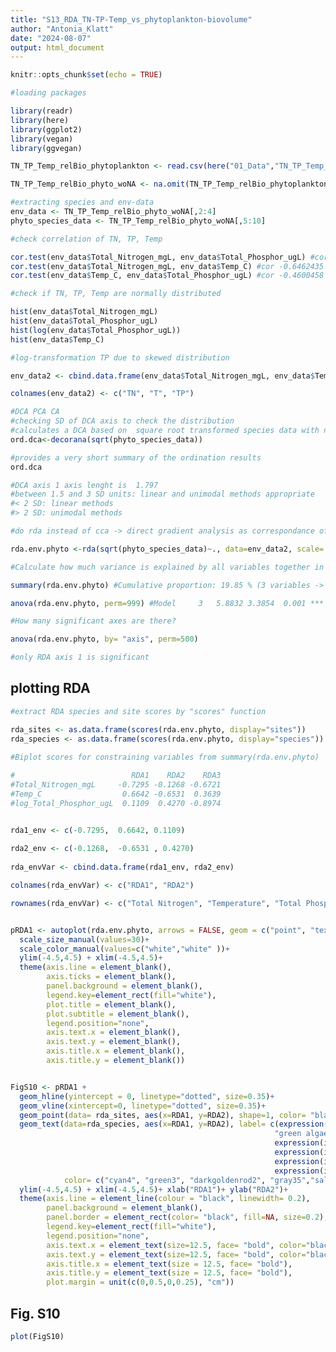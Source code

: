 ---
title: "S13_RDA_TN-TP-Temp_vs_phytoplankton-biovolume"
author: "Antonia_Klatt"
date: "2024-08-07"
output: html_document
---

```{r}
knitr::opts_chunk$set(echo = TRUE)

#loading packages

library(readr)
library(here)
library(ggplot2)
library(vegan)
library(ggvegan)

TN_TP_Temp_relBio_phytoplankton <- read.csv(here("01_Data","TN_TP_Temp_relBio_phytoplankton_ROT19.csv"), header = TRUE , sep = ";" , stringsAsFactors = FALSE, na.strings = "#NV")

TN_TP_Temp_relBio_phyto_woNA <- na.omit(TN_TP_Temp_relBio_phytoplankton)

#extracting species and env-data
env_data <- TN_TP_Temp_relBio_phyto_woNA[,2:4]
phyto_species_data <- TN_TP_Temp_relBio_phyto_woNA[,5:10]

#check correlation of TN, TP, Temp

cor.test(env_data$Total_Nitrogen_mgL, env_data$Total_Phosphor_ugL) #cor 0.5031339 p-value = 0.0004272
cor.test(env_data$Total_Nitrogen_mgL, env_data$Temp_C) #cor -0.6462435 p-value = 1.627e-06
cor.test(env_data$Temp_C, env_data$Total_Phosphor_ugL) #cor -0.4600458 p-value = 0.001475

```
```{r, echo= FALSE}

#check if TN, TP, Temp are normally distributed

hist(env_data$Total_Nitrogen_mgL)
hist(env_data$Total_Phosphor_ugL)
hist(log(env_data$Total_Phosphor_ugL))
hist(env_data$Temp_C)

#log-transformation TP due to skewed distribution

env_data2 <- cbind.data.frame(env_data$Total_Nitrogen_mgL, env_data$Temp_C, log(env_data$Total_Phosphor_ugL))

colnames(env_data2) <- c("TN", "T", "TP")
``` 
```{r, echo= TRUE}
#DCA PCA CA
#checking SD of DCA axis to check the distribution
#calculates a DCA based on  square root transformed species data with no downweighting of rare taxa
ord.dca<-decorana(sqrt(phyto_species_data))

#provides a very short summary of the ordination results
ord.dca

#DCA axis 1 axis lenght is  1.797
#between 1.5 and 3 SD units: linear and unimodal methods appropriate
#< 2 SD: linear methods
#> 2 SD: unimodal methods

#do rda instead of cca -> direct gradient analysis as correspondance of PCA (linear relationship (see DCA))

rda.env.phyto <-rda(sqrt(phyto_species_data)~., data=env_data2, scale= FALSE)

#Calculate how much variance is explained by all variables together in the species data. Is this significant at the P=0.05 level? 

summary(rda.env.phyto) #Cumulative proportion: 19.85 % (3 variables -> cumulative proportion of RDA3)

anova(rda.env.phyto, perm=999) #Model     3   5.8832 3.3854  0.001 *** -> variance explained is significant

#How many significant axes are there? 

anova(rda.env.phyto, by= "axis", perm=500)

#only RDA axis 1 is significant

```

## plotting RDA

```{r}


#extract RDA species and site scores by "scores" function

rda_sites <- as.data.frame(scores(rda.env.phyto, display="sites"))
rda_species <- as.data.frame(scores(rda.env.phyto, display="species"))                          
                        
#Biplot scores for constraining variables from summary(rda.env.phyto) 

#                          RDA1    RDA2    RDA3 
#Total_Nitrogen_mgL     -0.7295 -0.1268 -0.6721  
#Temp_C                  0.6642 -0.6531  0.3639   
#log_Total_Phosphor_ugL  0.1109  0.4270 -0.8974    


rda1_env <- c(-0.7295,  0.6642, 0.1109)
  
rda2_env <- c(-0.1268,  -0.6531 , 0.4270)
                           
rda_envVar <- cbind.data.frame(rda1_env, rda2_env)

colnames(rda_envVar) <- c("RDA1", "RDA2")

rownames(rda_envVar) <- c("Total Nitrogen", "Temperature", "Total Phosphorus")


pRDA1 <- autoplot(rda.env.phyto, arrows = FALSE, geom = c("point", "text"))+
  scale_size_manual(values=30)+
  scale_color_manual(values=c("white","white" ))+
  ylim(-4.5,4.5) + xlim(-4.5,4.5)+
  theme(axis.line = element_blank(), 
        axis.ticks = element_blank(),
        panel.background = element_blank(),
        legend.key=element_rect(fill="white"),
        plot.title = element_blank(),
        plot.subtitle = element_blank(),
        legend.position="none",
        axis.text.x = element_blank(),
        axis.text.y = element_blank(),
        axis.title.x = element_blank(),
        axis.title.y = element_blank())


FigS10 <- pRDA1 + 
  geom_hline(yintercept = 0, linetype="dotted", size=0.35)+ 
  geom_vline(xintercept=0, linetype="dotted", size=0.35)+
  geom_point(data= rda_sites, aes(x=RDA1, y=RDA2), shape=1, color= "black", size=2.5)+
  geom_text(data=rda_species, aes(x=RDA1, y=RDA2), label= c(expression(italic("Cyanophyceae")),
                                                           "green algae",
                                                           expression(italic("Chrysophyceae")),
                                                           expression(italic("Bacillariophyceae")),
                                                           expression(italic("Dinophyceae")),
                                                           expression(italic("Cryptophyceae"))), size= 4, 
            color= c("cyan4", "green3", "darkgoldenrod2", "gray35","salmon", "maroon4" ))+
  ylim(-4.5,4.5) + xlim(-4.5,4.5)+ xlab("RDA1")+ ylab("RDA2")+
  theme(axis.line = element_line(colour = "black", linewidth= 0.2), 
        panel.background = element_blank(),
        panel.border = element_rect(color= "black", fill=NA, size=0.2),
        legend.key=element_rect(fill="white"),
        legend.position="none",
        axis.text.x = element_text(size=12.5, face= "bold", color="black"),
        axis.text.y = element_text(size=12.5, face= "bold", color="black"),
        axis.title.x = element_text(size = 12.5, face= "bold"),
        axis.title.y = element_text(size = 12.5, face= "bold"),
        plot.margin = unit(c(0,0.5,0,0.25), "cm"))

```

## Fig. S10

```{r, fig.width = 6, fig.height = 6, echo=FALSE}

plot(FigS10)

```
